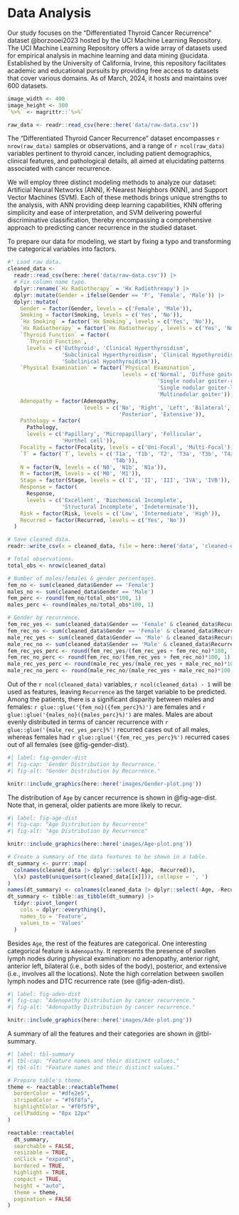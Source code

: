 
# Data Analysis

Our study focuses on the "Differentiated Thyroid Cancer Recurrence" dataset @borzooei2023 hosted by the UCI Machine Learning Repository. The UCI Machine Learning Repository offers a wide array of datasets used for empirical analysis in machine learning and data mining @ucidata. Established by the University of California, Irvine, this repository facilitates academic and educational pursuits by providing free access to datasets that cover various domains. As of March, 2024, it hosts and maintains over 600 datasets.

```r

image_width <- 400
image_height <- 300
`%>%` <- magrittr::`%>%`

```


```r

raw_data <- readr::read_csv(here::here('data/raw-data.csv'))

```

The "Differentiated Thyroid Cancer Recurrence" dataset encompasses `r nrow(raw_data)` samples or observations, and a range of `r ncol(raw_data)` variables pertinent to thyroid cancer, including patient demographics, clinical features, and pathological details, all aimed at elucidating patterns associated with cancer recurrence.

We will employ three distinct modeling methods to analyze our dataset: Artificial Neural Networks (ANN), K-Nearest Neighbors (KNN), and Support Vector Machines (SVM). Each of these methods brings unique strengths to the analysis, with ANN providing deep learning capabilities, KNN offering simplicity and ease of interpretation, and SVM delivering powerful discriminative classification, thereby encompassing a comprehensive approach to predicting cancer recurrence in the studied dataset.

To prepare our data for modeling, we start by fixing a typo and transforming the categorical variables into factors.

```r

#' Load raw data.
cleaned_data <- 
  readr::read_csv(here::here('data/raw-data.csv')) |>
  # Fix column name typo.
  dplyr::rename(`Hx Radiotherapy` = 'Hx Radiothreapy') |>
  dplyr::mutate(Gender = ifelse(Gender == 'F', 'Female', 'Male')) |>
  dplyr::mutate(
    Gender = factor(Gender, levels = c('Female', 'Male')),
    Smoking = factor(Smoking, levels = c('Yes', 'No')),
    `Hx Smoking` = factor(`Hx Smoking`, levels = c('Yes', 'No')),
    `Hx Radiotherapy` = factor(`Hx Radiotherapy`, levels = c('Yes', 'No')),
    `Thyroid Function` = factor(
      `Thyroid Function`,
      levels = c('Euthyroid', 'Clinical Hyperthyroidism',
                 'Subclinical Hyperthyroidism', 'Clinical Hypothyroidism',
                 'Subclinical Hypothyroidism')),
    `Physical Examination` = factor(`Physical Examination`,
                                    levels = c('Normal', 'Diffuse goiter', 
                                               'Single nodular goiter-right',
                                               'Single nodular goiter-left', 
                                               'Multinodular goiter')),
    Adenopathy = factor(Adenopathy,
                        levels = c('No', 'Right', 'Left', 'Bilateral', 
                                   'Posterior', 'Extensive')),
    Pathology = factor(
      Pathology,
      levels = c('Papillary', 'Micropapillary', 'Follicular',
                 'Hurthel cell')),
    Focality = factor(Focality, levels = c('Uni-Focal', 'Multi-Focal')),
    `T` = factor(`T`, levels = c('T1a', 'T1b', 'T2', 'T3a', 'T3b', 'T4a',
                                 'T4b')),
    N = factor(N, levels = c('N0', 'N1b', 'N1a')),
    M = factor(M, levels = c('M0', 'M1')),
    Stage = factor(Stage, levels = c('I', 'II', 'III', 'IVA', 'IVB')),
    Response = factor(
      Response,
      levels = c('Excellent', 'Biochemical Incomplete',
                 'Structural Incomplete', 'Indeterminate')),
    Risk = factor(Risk, levels = c('Low', 'Intermediate', 'High')),
    Recurred = factor(Recurred, levels = c('Yes', 'No'))
  )

```


```r

# Save cleaned data.
readr::write_csv(x = cleaned_data, file = here::here('data', 'cleaned-data.csv'))

```


```r

# Total observations.
total_obs <- nrow(cleaned_data)

# Number of males/females & gender percentages.
fem_no <- sum(cleaned_data$Gender == 'Female')
males_no <- sum(cleaned_data$Gender == 'Male')
fem_perc <- round(fem_no/total_obs*100, 1)
males_perc <- round(males_no/total_obs*100, 1)

# Gender by recurrence.
fem_rec_yes <- sum(cleaned_data$Gender == 'Female' & cleaned_data$Recurred == 'Yes')
fem_rec_no <- sum(cleaned_data$Gender == 'Female' & cleaned_data$Recurred == 'No')
male_rec_yes <- sum(cleaned_data$Gender == 'Male' & cleaned_data$Recurred == 'Yes')
male_rec_no <- sum(cleaned_data$Gender == 'Male' & cleaned_data$Recurred == 'No')
fem_rec_yes_perc <- round(fem_rec_yes/(fem_rec_yes + fem_rec_no)*100, 1)
fem_rec_no_perc <- round(fem_rec_no/(fem_rec_yes + fem_rec_no)*100, 1)
male_rec_yes_perc <- round(male_rec_yes/(male_rec_yes + male_rec_no)*100, 1)
male_rec_no_perc <- round(male_rec_no/(male_rec_yes + male_rec_no)*100, 1)

```

Out of the `r ncol(cleaned_data)` variables, `r ncol(cleaned_data) - 1` will be used as features, leaving `Recurrence` as the target variable to be predicted. Among the patients, there is a significant disparity between males and females: `r glue::glue('{fem_no}({fem_perc}%)')` are females and `r glue::glue('{males_no}({males_perc}%)')` are males. Males are about evenly distributed in terms of cancer recurrence with `r glue::glue('{male_rec_yes_perc}%')` recurred cases out of all males, whereas females had `r glue::glue('{fem_rec_yes_perc}%')` recurred cases out of all females (see @fig-gender-dist).

<!-- ```{r fig-gender-dist} -->
<!-- #| label: fig-gender-dist -->
<!-- #| fig-cap: "Gender Distribution by Recurrence." -->
<!-- #| fig-alt: "Gender Distribution by Recurrence." -->

<!-- # Gender Distribution grouped by cancer recurrence. -->
<!-- cleaned_data |> -->
<!--   dplyr::mutate(fem_total = sum(Gender == 'Female'), -->
<!--                 male_total= sum(Gender == 'Male')) |> -->
<!--   dplyr::group_by(Gender, Recurred) %>% -->
<!--   dplyr::reframe(count = dplyr::n(), fem_total, male_total) |> -->
<!--   dplyr::mutate( -->
<!--     count = ifelse(Gender == 'Female', -->
<!--                    round(count/fem_total*100, 1), -->
<!--                    round(count/male_total*100, 1))) |> -->
<!--   dplyr::distinct() |> -->
<!--   plotly::plot_ly( -->
<!--     x = ~Gender, -->
<!--     y = ~count, -->
<!--     color = ~Recurred, -->
<!--     text = ~Recurred, -->
<!--     opacity = 0.7, -->
<!--     type = 'bar', -->
<!--     hovertemplate = '<b>Gender</b>: %{x} <br><b>Reccurred</b>: %{text} <br><b>Percentage</b>: %{y} <extra></extra>' -->
<!--     ) |> -->
<!--   plotly::config(displayModeBar = FALSE) |> -->
<!--   plotly::layout(bargap = 0.5, barmode = 'stack', -->
<!--                  yaxis = list(title = '', ticksuffix = '%'), -->
<!--                  legend = list(title = list(text = '<b>Recurred</b>')) -->
<!--   ) -->

<!-- ``` -->


```r
#| label: fig-gender-dist
#| fig-cap: 'Gender Distribution by Recurrence.'
#| fig-alt: "Gender Distribution by Recurrence."

knitr::include_graphics(here::here('images/Gender-plot.png'))
```


The distribution of `Age` by cancer recurrence is shown in @fig-age-dist. Note that, in general, older patients are more likely to recur.

```r
#| label: fig-age-dist
#| fig-cap: "Age Distribution by Recurrence"
#| fig-alt: "Age Distribution by Recurrence"

knitr::include_graphics(here::here('images/Age-plot.png'))
```


<!-- ```{r fig-age-dist} -->
<!-- #| label: fig-age-dist -->
<!-- #| fig-cap: "Age Distribution by Recurrence" -->
<!-- #| fig-alt: "Age Distribution by Recurrence" -->

<!-- #' Age Distribution grouped by recurrence. -->
<!-- #' TODO: include percentages between parenthesis. -->
<!-- cleaned_data |> -->
<!--   plotly::plot_ly() |> -->
<!--   plotly::add_trace( -->
<!--     x = ~Age, -->
<!--     color = ~Recurred, -->
<!--     text = ~Recurred, -->
<!--     opacity = 0.7, #marker = list(color = '02d46a'), -->
<!--     type = 'histogram', -->
<!--     histnorm = 'percent', -->
<!--     hovertemplate = '<b>Age Range</b>: %{x} years <br><b>Percentage</b>: %{y:.1f}%<br><b>Reccurred</b>: %{text} <extra></extra>' -->
<!--     ) |> -->
<!--   plotly::config(displayModeBar = FALSE) |> -->
<!--   plotly::layout(bargap = 0.1, barmode = 'stack', -->
<!--                  yaxis = list(ticksuffix = '%'), -->
<!--                  legend = list(title = list(text = '<b>Recurred</b>')) -->
<!--   ) -->

<!-- ``` -->


```r

# Create a summary of the data features to be shown in a table.
dt_summary <- purrr::map(
  colnames(cleaned_data |> dplyr::select(-Age, -Recurred)),
  \(x) paste0(unique(sort(cleaned_data[[x]])), collapse = ', ')
)
names(dt_summary) <- colnames(cleaned_data |> dplyr::select(-Age, -Recurred))
dt_summary <- tibble::as_tibble(dt_summary) |>
  tidyr::pivot_longer(
    cols = dplyr::everything(),
    names_to = 'Feature',
    values_to = 'Values'
  )

```

Besides `Age`, the rest of the features are categorical. One interesting categorical feature is `Adenopathy`. It represents the presence of swollen lymph nodes during physical examination: no adenopathy, anterior right, anterior left, bilateral (i.e., both sides of the body), posterior, and extensive (i.e., involves all the locations). Note the high correlation between swollen lymph nodes and DTC recurrence rate (see @fig-aden-dist).


```r

#| label: fig-aden-dist
#| fig-cap: "Adenopathy Distribution by cancer recurrence."
#| fig-alt: "Adenopathy Distribution by cancer recurrence."

knitr::include_graphics(here::here('images/Ade-plot.png'))

```


<!-- ```{r fig-aden-dist, cached=TRUE} -->

<!-- #| label: fig-aden-dist -->
<!-- #| fig-cap: "Adenopathy Distribution by cancer recurrence." -->
<!-- #| fig-alt: "Adenopathy Distribution by cancer recurrence." -->

<!-- # Adenopathy Distribution by cancer recurrence. -->
<!-- cleaned_data |> -->
<!--   dplyr::group_by(Adenopathy) |> -->
<!--   dplyr::reframe(total = dplyr::n(), Recurred) |> -->
<!--   dplyr::group_by(Adenopathy, Recurred) |> -->
<!--   dplyr::reframe(total_rec = round(dplyr::n()/total*100, 1), total) |> -->
<!--   dplyr::distinct() |> -->
<!--   plotly::plot_ly( -->
<!--     x = ~Adenopathy, -->
<!--     y = ~total_rec, -->
<!--     color = ~Recurred, -->
<!--     text = ~Recurred, -->
<!--     opacity = 0.7, -->
<!--     type = 'bar', -->
<!--     hovertext = ~total, -->
<!--     hovertemplate = '<b>Adenopathy</b>: %{x} <br><b>Reccurred</b>: %{text} <br><b>Percentage</b>: %{y} of %{hovertext} patients <extra></extra>' -->
<!--     ) |> -->
<!--   plotly::config(displayModeBar = FALSE) |> -->
<!--   plotly::layout(bargap = 0.1, barmode = 'stack', -->
<!--                  yaxis = list(title = '', ticksuffix = '%'), -->
<!--                  legend = list(title = list(text = '<b>Recurred</b>')) -->
<!--   ) -->

<!-- ``` -->


A summary of all the features and their categories are shown in @tbl-summary.

```r
#| label: tbl-summary
#| tbl-cap: "Feature names and their distinct values."
#| tbl-alt: "Feature names and their distinct values."

# Prepare table's theme.
theme <- reactable::reactableTheme(
  borderColor = "#dfe2e5",
  stripedColor = "#f6f8fa",
  highlightColor = "#f0f5f9",
  cellPadding = "8px 12px"
)

reactable::reactable(
  dt_summary,
  searchable = FALSE,
  resizable = TRUE,
  onClick = "expand",
  bordered = TRUE,
  highlight = TRUE,
  compact = TRUE,
  height = "auto",
  theme = theme,
  pagination = FALSE
)

```



<!-- ```{r fig-path-dist, cached=TRUE} -->

<!-- #| label: fig-path-dist -->
<!-- #| fig-cap: "Pathology Distribution by cancer recurrence." -->
<!-- #| fig-alt: "Pathology Distribution by cancer recurrence." -->

<!-- # Pathology Distribution by cancer recurrence. -->
<!-- cleaned_data |> -->
<!--   dplyr::group_by(Pathology) |> -->
<!--   dplyr::reframe(total = dplyr::n(), Recurred) |> -->
<!--   dplyr::group_by(Pathology, Recurred) |> -->
<!--   dplyr::reframe(total_rec = round(dplyr::n()/total*100, 1), total) |> -->
<!--   dplyr::distinct() |> -->
<!--   plotly::plot_ly( -->
<!--     x = ~Pathology, -->
<!--     y = ~total_rec, -->
<!--     color = ~Recurred, -->
<!--     text = ~Recurred, -->
<!--     opacity = 0.7, -->
<!--     type = 'bar', -->
<!--     hovertemplate = '<b>Pathology</b>: %{x} <br><b>Reccurred</b>: %{text} <br><b>Percentage</b>: %{y} <extra></extra>' -->
<!--     ) |> -->
<!--   plotly::config(displayModeBar = FALSE) |> -->
<!--   plotly::layout(bargap = 0.1, barmode = 'stack', -->
<!--                  yaxis = list(title = '', ticksuffix = '%'), -->
<!--                  legend = list(title = list(text = '<b>Recurred</b>')) -->
<!--   ) -->

<!-- ``` -->